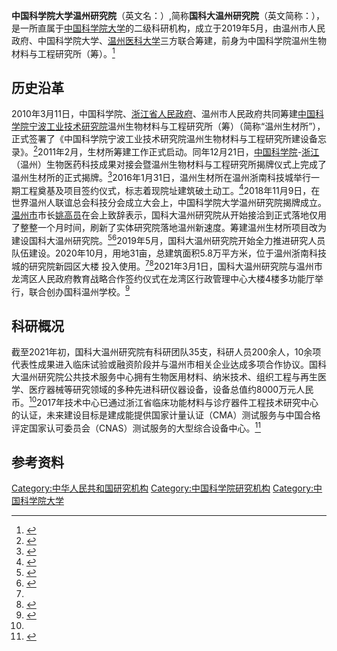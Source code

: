 {{Infobox institute of CAS
| name = 中国科学院大学温州研究院
| image =WIUCAS_logo.jpg 
| caption = 
| address =[[温州市|温州市]][[龙湾区|龙湾区]]金联路1号<br />{{coord|27.95340749|120.79958087|display=inline,title}}
| zipcode = 325001
| established = 2019年
| type = 
| research_field = [[生物学|生物学]]、[[材料学|材料学]]、[[医学|医学]]
| operating_agency = 
| agency =
| directors = [[徐涛_(细胞生物物理学家)|徐涛]]、[[瞿佳|瞿佳]]（理事长）<br />[[杨国强|杨国强]]（院长）<br />王小云（党委书记）
| vice-director = 
| faculty = 200余人
| fellow_CAS = 2
| staff= 
| students = 在读研究生74人，博士后30人
| website = {{url|http://wiucas.ac.cn/}}<br />{{url|http://wibe.ac.cn/}} 
| footnotes = 
}}
'''中国科学院大学温州研究院'''（英文名：{{Lang|en|Wenzhou Institute, University of Chinese Academy of Sciences}}）,简称'''国科大温州研究院'''（英文简称：{{lang|en|WIUCAS}}），是一所直属于[[中国科学院大学|中国科学院大学]]的二级科研机构，成立于2019年5月，由温州市人民政府、中国科学院大学、[[温州医科大学|温州医科大学]]三方联合筹建，前身为中国科学院温州生物材料与工程研究所（筹）。<ref name="about">{{cite web |title=院况简介 |url=http://www.wiucas.ac.cn/about/institute/ |website=中国科学院大学温州研究院 |accessdate=2021-03-21 |archive-date=2021-01-25 |archive-url=https://web.archive.org/web/20210125125224/http://www.wiucas.ac.cn/about/institute/ |dead-url=no }}</ref>

==历史沿革==
2010年3月11日，中国科学院、[[浙江省人民政府|浙江省人民政府]]、温州市人民政府共同筹建[[中国科学院宁波工业技术研究院|中国科学院宁波工业技术研究院]]温州生物材料与工程研究所（筹）（简称“温州生材所”），正式签署了《中国科学院宁波工业技术研究院温州生物材料与工程研究所建设备忘录》。<ref name="cnitech0">{{cite web |title=宁波工业技术研究院将在温州建设生物材料与工程研究所 |url=http://www.nimte.ac.cn/news/news/201401/t20140109_4015307.html |website=中国科学院宁波材料技术与工程研究所 |accessdate=2010-03-16}}</ref>2011年2月，生材所筹建工作正式启动。同年12月21日，[[中国科学院|中国科学院]]-[[浙江|浙江]]（温州）生物医药科技成果对接会暨温州生物材料与工程研究所揭牌仪式上完成了温州生材所的正式揭牌。<ref name="cnitech">{{cite web |title=中国科学院宁波工业技术研究院温州生物材料与工程研究所（筹）举行揭牌仪式 |url=http://www.nimte.cas.cn/news/news/201405/t20140504_4108355.html |website=中国科学院宁波材料技术与工程研究所 |accessdate=2011-12-26}}</ref>2016年1月31日，温州生材所在温州浙南科技城举行一期工程奠基及项目签约仪式，标志着现院址建筑破土动工。<ref>{{cite web |author1=温州都市报 |title=浙南科技城首个重大项目开建 昨举行奠基仪式 |url=https://wz.news.fang.com/19475860.htm |accessdate=2016-01-31 }}{{Dead link}}</ref>2018年11月9日，在世界温州人联谊总会科技分会成立大会上，中国科学院大学温州研究院揭牌成立。[[温州市|温州市]]市长[[姚高员|姚高员]]在会上致辞表示，国科大温州研究院从开始接洽到正式落地仅用了整整一个月时间，刷新了实体研究院落地温州新速度。筹建温州生材所项目改为建设国科大温州研究院。<ref name="wzgov">{{cite web |author1=温州日报 |title=中国科学院大学温州研究院揭牌 |url=http://www.wenzhou.gov.cn/art/2018/11/10/art_1217830_24184121.html |website=温州市人民政府 |accessdate=2018-11-10}}</ref><ref>{{cite news |author1=搜狐 |title=中国科学院大学温州研究院成立 |url=https://www.sohu.com/a/276095302_741845 |accessdate=2018-11-17}}</ref>2019年5月，国科大温州研究院开始全力推进研究人员队伍建设。2020年10月，用地31亩，总建筑面积5.8万平方米，位于温州浙南科技城的研究院新园区大楼
投入使用。<ref name="about" /><ref>{{cite news |title=中国科学院大学温州研究院大楼即将投用 |url=http://www.zj.xinhuanet.com/2020-07/29/c_1126300667.htm |accessdate=2020-07-29 |agency=新华网 |archive-date=2020-08-10 |archive-url=https://web.archive.org/web/20200810012123/http://www.zj.xinhuanet.com/2020-07/29/c_1126300667.htm |dead-url=no }}</ref>2021年3月1日，国科大温州研究院与温州市龙湾区人民政府教育战略合作签约仪式在龙湾区行政管理中心大楼4楼多功能厅举行，联合创办国科温州学校。<ref>{{cite web |author1=龙湾教育 |title=龙湾携手国科大温州研究院打造“校地合作”新样板 全市唯一“幼、小、初”一体化优质公办教育资源集群落户浙南科技城 |url=https://mp.weixin.qq.com/s?__biz=MzA5MzgxMTMxMg==&mid=2651565437&idx=1&sn=07450b8bff41a3164881616428e25c9f&chksm=8ba72a62bcd0a3747ef1eeb8f3e6ad17e0d97d41cb9f27f4c6d5292efed906158da0f5a958d1&mpshare=1&srcid=0301Hny8lagc4cukM5NdSN33&sharer_sharetime=1614604742542&sharer_shareid=1e47e17a6007f42638bf72a329081e30&from=singlemessage&scene=1&subscene=10000&clicktime=1616316884&enterid=1616316884&ascene=1&devicetype=android-29&version=2800015d&nettype=cmnet&lang=zh_CN&exportkey=A8NlezqYsPtMyeTniEXjQjA%3D&pass_ticket=wbRWU2bTKACEWyiLfYtKrIF9lrZTQjQqiJM%2BmUVTjDZlAw5axpGy7hHD5xCG9mcy&wx_header=1 |accessdate=2021-03-01}}</ref>

==科研概况==
截至2021年初，国科大温州研究院有科研团队35支，科研人员200余人，10余项代表性成果进入临床试验或融资阶段并与温州市相关企业达成多项合作协议。国科大温州研究院公共技术服务中心拥有生物医用材料、纳米技术、组织工程与再生医学、医疗器械等研究领域的多种先进科研仪器设备，设备总值约8000万元人民币。<ref name="about" />2017年技术中心已通过浙江省临床功能材料与诊疗器件工程技术研究中心的认证，未来建设目标是建成能提供国家计量认证（CMA）测试服务与中国合格评定国家认可委员会（CNAS）测试服务的大型综合设备中心。<ref>{{cite web |title=中心简介 |url=http://www.wiucas.ac.cn/center/zxjj/ |website=中国科学院大学温州研究院 |accessdate=2021-03-21 |archive-date=2021-03-04 |archive-url=https://web.archive.org/web/20210304160219/http://www.wiucas.ac.cn/center/zxjj/ |dead-url=no }}</ref>
==参考资料==
{{Reflist|30em}}

{{中国科学院大学}}

[[Category:中华人民共和国研究机构|Category:中华人民共和国研究机构]]
[[Category:中国科学院研究机构|Category:中国科学院研究机构]]
[[Category:中国科学院大学|Category:中国科学院大学]]